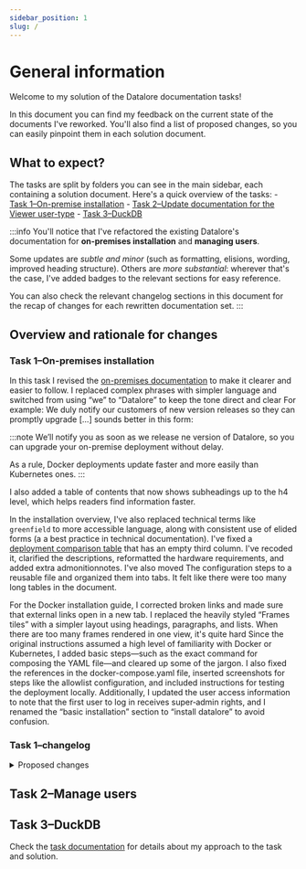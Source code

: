 ```yaml
---
sidebar_position: 1
slug: /
---
```


# General information

Welcome to my solution of the Datalore documentation tasks!

In this document you can find my feedback on the current state of the documents I've reworked. You'll also find a list of proposed changes, so you can easily pinpoint them in each solution document.

## What to expect?

The tasks are split by folders you can see in the main sidebar, each containing a solution document. Here's a quick overview of the tasks:
    - [Task 1–On-premise installation](/datalore/task-1)
    - [Task 2–Update documentation for the Viewer user-type](/datalore/task-2)
    - [Task 3–DuckDB](/datalore/task-3)

:::info
You'll notice that I've refactored the existing Datalore's documentation for **on-premises installation** and **managing users**.

Some updates are *subtle and minor* (such as formatting, elisions, wording, improved heading structure). Others are *more substantial*: wherever that's the case, I've added <MajorUpdate/> badges to the relevant sections for easy reference.

You can also check the relevant changelog sections in this document for the recap of changes for each rewritten documentation set.
:::

## Overview and rationale for changes

### Task 1–On-premises installation

In this task I revised the [on-premises documentation](/datalore/task-1/) to make it clearer and easier to follow. I replaced complex phrases with simpler language and switched from using “we” to “Datalore” to keep the tone direct and clear For example: We duly notify our customers of new version releases so they can promptly upgrade [...] sounds better in this form:

:::note
We’ll notify you as soon as we release ne version of Datalore, so you can upgrade your on-premise deployment without delay.

As a rule, Docker deployments update faster and more easily than Kubernetes ones.
:::

I also added a table of contents that now shows subheadings up to the h4 level, which helps readers find information faster.

In the installation overview, I've also replaced technical terms like `greenfield` to more accessible language, along with consistent use of elided forms (a a best practice in technical documentation). I've fixed a [deployment comparison table](/datalore/task-1/#set-up-infrastructure--choose-an-installation-method-) that has an empty third column. I've recoded it, clarified the descriptions, reformatted the hardware requirements, and added extra admonitionnotes. I've also moved The configuration steps to a reusable file and organized them into tabs. It felt like there were too many long tables in the document.

For the Docker installation guide, I corrected broken links and made sure that external links open in a new tab. I replaced the heavily styled “Frames tiles” with a simpler layout using headings, paragraphs, and lists. When there are too many frames rendered in one view, it's quite hard Since the original instructions assumed a high level of familiarity with Docker or Kubernetes, I added basic steps—such as the exact command for composing the YAML file—and cleared up some of the jargon. I also fixed the references in the docker-compose.yaml file, inserted screenshots for steps like the allowlist configuration, and included instructions for testing the deployment locally. Additionally, I updated the user access information to note that the first user to log in receives super‑admin rights, and I renamed the “basic installation” section to “install datalore” to avoid confusion.

### Task 1–changelog

<details>
    <summary>Proposed changes</summary>

**General changes**
- Refactored bulky wording for clarity
- Replaced "we" with "Datalore"
- Added a table of contents with subheadings up to h4

**Installation Overview**
- Replaced jargon with simpler terms
- Fixed a broken table by recoding it, simplifying descriptions, and reformatting hardware requirements
- Moved configuration steps to a reusable file and organized them into separate tabs for optional and required settings

**Docker Installation**
- Fixed broken links and ensured all have the `target="_blank"` attribute
- Replaced styled frames with simple headings, paragraphs, and lists
- Added basic command details for composing the YAML file and clarified instructions
- Corrected YAML references in the `docker-compose.yaml` file
- Added screenshots for allowlist configuration
- Included instructions for testing the deployment locally
- Updated user role information to indicate the first user gets super-admin rights
- Renamed "basic installation" to "install datalore"

</details>

## Task 2–Manage users


## Task 3–DuckDB

Check the [task documentation](/) for details about my approach to the task and solution.